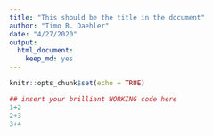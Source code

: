 ```yaml
---
title: "This should be the title in the document"
author: "Timo B. Daehler"
date: "4/27/2020"
output: 
  html_document: 
    keep_md: yes
---
```


```r
knitr::opts_chunk$set(echo = TRUE)
```

```r
## insert your brilliant WORKING code here
1+2
2+3
3+4
```